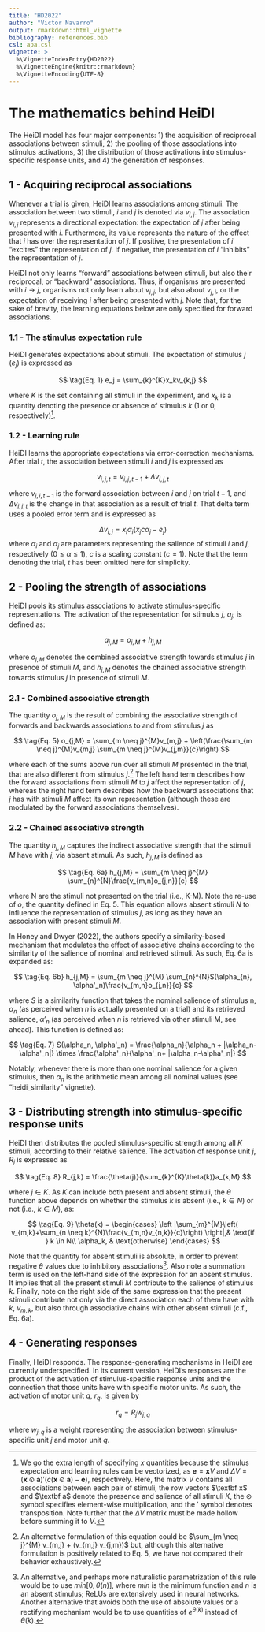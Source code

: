 ```yaml
---
title: "HD2022"
author: "Victor Navarro"
output: rmarkdown::html_vignette
bibliography: references.bib
csl: apa.csl
vignette: >
  %\VignetteIndexEntry{HD2022}
  %\VignetteEngine{knitr::rmarkdown}
  %\VignetteEncoding{UTF-8}
---
```


# The mathematics behind HeiDI

The HeiDI model has four major components: 1) the acquisition of reciprocal associations between stimuli, 2) the pooling of those associations into stimulus activations, 3) the distribution of those activations into stimulus-specific response units, and 4) the generation of responses.

## 1 - Acquiring reciprocal associations

Whenever a trial is given, HeiDI learns associations among stimuli. The association between two stimuli, $i$ and $j$ is denoted via $v_{i,j}$. The association $v_{i,j}$ represents a directional expectation: the expectation of $j$ after being presented with $i$. Furthermore, its value represents the nature of the effect that $i$ has over the representation of $j$. If positive, the presentation of $i$ "excites" the representation of $j$. If negative, the presentation of $i$ "inhibits" the representation of $j$.

HeiDI not only learns "forward" associations between stimuli, but also their reciprocal, or "backward" associations. Thus, if organisms are presented with $i \rightarrow j$, organisms not only learn about $v_{i,j}$, but also about $v_{j, i}$, or the expectation of receiving $i$ after being presented with $j$. Note that, for the sake of brevity, the learning equations below are only specified for forward associations.

### 1.1 - The stimulus expectation rule

HeiDI generates expectations about stimuli. The expectation of stimulus $j$ ($e_j$) is expressed as 

$$
\tag{Eq. 1}
e_j  = \sum_{k}^{K}x_kv_{k,j}
$$

where $K$ is the set containing all stimuli in the experiment, and $x_k$ is a quantity denoting the presence or absence of stimulus $k$ (1 or 0, respectively)[^note1].

### 1.2 - Learning rule

HeiDI learns the appropriate expectations via error-correction mechanisms. After trial $t$, the association between stimuli $i$ and $j$ is expressed as

$$
\tag{Eq. 2}
v_{i,j, t} = v_{i,j, t-1} + \Delta v_{i,j, t}
$$

where $v_{j,i, t-1}$ is the forward association between $i$ and $j$ on trial $t-1$, and $\Delta v_{i,j, t}$ is the change in that association as a result of trial $t$. That delta term uses a pooled error term and is expressed as

$$
\tag{Eq. 3}
\Delta v_{i,j} = x_i\alpha_i(x_jc\alpha_j - e_j)
$$
where $\alpha_i$ and $\alpha_j$ are parameters representing the salience of stimuli $i$ and $j$, respectively ($0 \le \alpha \le 1$), $c$ is a scaling constant ($c = 1$). Note that the term denoting the trial, $t$ has been  omitted here for simplicity.

## 2 - Pooling the strength of associations

HeiDI pools its stimulus associations to activate stimulus-specific representations. The activation of the representation for stimulus $j$, $a_j$, is defined as:

$$
\tag{Eq. 4}
a_{j,M} = o_{j,M} + h_{j,M}
$$

where $o_{j,M}$ denotes the c**o**mbined associative strength towards stimulus $j$ in presence of stimuli $M$, and $h_{j,M}$ denotes the c**h**ained associative strength towards stimulus $j$ in presence of stimuli $M$. 

### 2.1 - Combined associative strength

The quantity $o_{j,M}$ is the result of combining the associative strength of forwards and backwards associations to and from stimulus $j$ as

$$
\tag{Eq. 5}
o_{j,M} = \sum_{m \neq j}^{M}v_{m,j} + \left(\frac{\sum_{m \neq j}^{M}v_{m,j} \sum_{m \neq j}^{M}v_{j,m}}{c}\right)
$$

where each of the sums above run over all stimuli $M$ presented in the trial, that are also different from stimulus $j$.^[An alternative formulation of this equation could be $\sum_{m \neq j}^{M} v_{m,j} + (v_{m,j} v_{j,m})$ but, although this alternative formulation is positively related to Eq. 5, we have not compared their behavior exhaustively.] The left hand term describes how the forward associations from stimuli $M$ to $j$ affect the representation of $j$, whereas the right hand term describes how the backward associations that $j$ has with  stimuli $M$ affect its own representation (although these are modulated by the forward associations themselves).

### 2.2 - Chained associative strength

The quantity $h_{j,M}$ captures the indirect associative strength that the stimuli $M$ have with $j$, via absent stimuli. As such, $h_{j,M}$ is defined as


$$
\tag{Eq. 6a}
h_{j,M} = \sum_{m \neq j}^{M} \sum_{n}^{N}\frac{v_{m,n}o_{j,n}}{c}
$$

where N are the stimuli not presented on the trial (i.e., K-M). Note the re-use of $o$, the quantity defined in Eq. 5. This equation allows absent stimuli $N$ to influence the representation of stimulus $j$, as long as they have an association with present stimuli $M$.

In Honey and Dwyer (2022), the authors specify a similarity-based mechanism that modulates the effect of associative chains according to the similarity of the salience of nominal and retrieved stimuli. As such, Eq. 6a is expanded as:

$$
\tag{Eq. 6b}
h_{j,M} = \sum_{m \neq j}^{M} \sum_{n}^{N}S(\alpha_{n}, \alpha'_n)\frac{v_{m,n}o_{j,n}}{c}
$$

where $S$ is a similarity function that takes the nominal salience of stimulus n, $\alpha_n$ (as perceived when $n$ is actually presented on a trial) and its retrieved salience, $\alpha'_n$ (as perceived when $n$ is retrieved via other stimuli M, see ahead). This function is defined as:

$$
\tag{Eq. 7}
S(\alpha_n, \alpha'_n) = \frac{\alpha_n}{\alpha_n + |\alpha_n-\alpha'_n|} \times \frac{\alpha'_n}{\alpha'_n+ |\alpha_n-\alpha'_n|}
$$

Notably, whenever there is more than one nominal salience for a given stimulus, then $\alpha_n$ is the arithmetic mean among all nominal values (see "heidi_similarity" vignette).

## 3 - Distributing strength into stimulus-specific response units

HeiDI then distributes the pooled stimulus-specific strength among all $K$ stimuli, according to their relative salience. The activation of response unit $j$, $R_j$ is expressed as

$$
\tag{Eq. 8}
R_{j,k} = \frac{\theta(j)}{\sum_{k}^{K}\theta(k)}a_{k,M}
$$

where $j \in K$. As $K$ can include both present and absent stimuli, the $\theta$ function above depends on whether the stimulus $k$ is absent (i.e., $k \in N$) or not (i.e., $k \in M$), as:

$$
\tag{Eq. 9}
\theta(k) = 
\begin{cases}
    \left |\sum_{m}^{M}\left( v_{m,k}+\sum_{n \neq k}^{N}\frac{v_{m,n}v_{n,k}}{c}\right) \right|,& \text{if } k \in N\\
    \alpha_k, & \text{otherwise}
\end{cases}
$$

Note that the quantity for absent stimuli is absolute, in order to prevent negative $\theta$ values due to inhibitory associations^[An alternative, and perhaps more naturalistic parametrization of this rule would be to use $min[0,\theta(n)]$, where $min$ is the minimum function and $n$ is an absent stimulus; ReLUs are extensively used in neural networks. Another alternative that avoids both the use of absolute values or a rectifying mechanism would be to use quantities of $e^{\theta(k)}$ instead of $\theta(k)$.]. Also note a summation term is used on the left-hand side of the expression for an absent stimulus. It implies that all the present stimuli $M$ contribute to the salience of stimulus $k$. Finally, note on the right side of the same expression that the present stimuli contribute not only via the direct association each of them have with $k$, $v_{m,k}$, but also through associative chains with other absent stimuli (c.f., Eq. 6a).

## 4 - Generating responses

Finally, HeiDI responds. The response-generating mechanisms in HeiDI are currently underspecified. In its current version, HeiDI's responses are the product of the activation of stimulus-specific response units and the connection that those units have with specific motor units. As such, the activation of motor unit $q$, $r_q$, is given by

$$
\tag{Eq. 10}
r_q = R_jw_{j,q}
$$

where $w_{j,q}$ is a weight representing the association between stimulus-specific unit $j$ and motor unit $q$.

[^note1]: 
We go the extra length of specifying $x$ quantities because the stimulus expectation and learning rules can be vectorized, as $\textbf{e} = \textbf{x}V$ and $\Delta V = (\textbf{x}\odot\textbf{a})'  (c(\textbf{x}\odot\textbf{a})-\textbf{e})$, respectively. Here, the matrix $V$ contains all associations between each pair of stimuli, the row vectors $\textbf x$ and $\textbf a$ denote the presence and salience of all stimuli $K$, the $\odot$ symbol specifies element-wise multiplication, and the $'$ symbol denotes transposition. Note further that the $\Delta V$ matrix must be made hollow before summing it to $V$.
